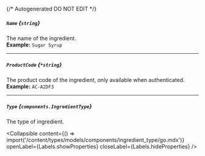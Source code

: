 {/* Autogenerated DO NOT EDIT  */}

##### `Name` *{`string`}*
The name of the ingredient.
<br/>
**Example:** `Sugar Syrup`

---
##### `ProductCode` *{`*string`}*
The product code of the ingredient, only available when authenticated.
<br/>
**Example:** `AC-A2DF3`

---
##### `Type` *{`components.IngredientType`}*
The type of ingredient.

<Collapsible content={() => import('/content/types/models/components/ingredient_type/go.mdx')} openLabel={Labels.showProperties} closeLabel={Labels.hideProperties} />



